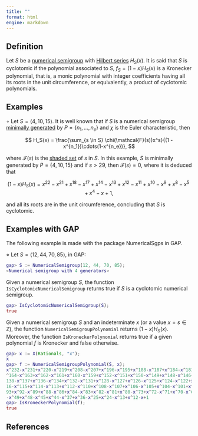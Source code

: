 ```yaml
---
title: ""
format: html
engine: markdown
---
```


<!-- -->

## Definition

Let $S$ be a [numerical semigroup](../Basic-concepts/Numerical-semigroup.qmd) with [Hilbert series](../Presentations-NS/Hilbert-series.qmd) $H_S(x)$. It is said that $S$ is cyclotomic if the polynomial associated to $S$, $f_S = (1-x)H_S(x)$ is a Kronecker polynomial, that is, a monic polynomial with integer coefficients having all its roots in the unit circumference, or equivalently, a product of cyclotomic polynomials.

## Examples

$\circ$ Let $S = \langle 4, 10, 15 \rangle$. It is well known that if $S$ is a numerical semigroup [minimally generated](../Basic-concepts/Minimal-set-of-generators.qmd) by $P = \{n_1, \ldots, n_e\}$ and $\chi$ is the Euler characteristic, then

$$
H_S(x) = \frac{\sum_{s \in S} \chi(\mathcal{F}(s))x^s}{(1 - x^{n_1})\cdots(1-x^{n_e})},
$$

where $\mathcal{F}(s)$ is the [shaded set](../Presentations-NS/Shaded-set.qmd) of $s$ in $S$. In this example, $S$ is minimally generated by $P = \{4, 10, 15\}$ and if $s > 29$, then $\mathcal{F}(s) = 0$, where it is deduced that

$$
(1-x)H_S(x) = x^{22}-x^{21}+x^{18}-x^{17}+x^{14}-x^{13}+x^{12}-x^{11}+x^{10}-x^9+x^8-x^5+x^4-x+1,
$$

and all its roots are in the unit circumference, concluding that $S$ is cyclotomic.



## Examples with GAP

The following example is made with the package NumericalSgps in GAP.

$\diamond$ Let $S = \langle 12, 44, 70, 85 \rangle$, in GAP:

``` gap
gap> S := NumericalSemigroup(12, 44, 70, 85);
<Numerical semigroup with 4 generators>
```

Given a numerical semigroup $S$, the function `IsCyclotomicNumericalSemigroup` returns true if $S$ is a cyclotomic numerical semigroup.

```gap
gap> IsCyclotomicNumericalSemigroup(S);
true
```

Given a numerical semigroup $S$ and an indeterminate $x$ (or a value $x = s \in \mathbb{Z}$), the function `NumericalSemigroupPolynomial` returns $(1-x)H_S(x)$. Moreover, the function `IsKroneckerPolynomial` returns true if a given polynomial $f$ is Kronecker and false otherwise.

```gap
gap> x := X(Rationals, "x");
x
gap> f := NumericalSemigroupPolynomial(S, x);
x^232-x^231+x^220-x^219+x^208-x^207+x^196-x^195+x^188-x^187+x^184-x^183+x^176-x^175+x^172-x^171+x\
^164-x^163+x^162-x^161+x^160-x^159+x^152-x^151+x^150-x^149+x^148-x^146+x^144-x^143+x^140-x^139+x^\
138-x^137+x^136-x^134+x^132-x^131+x^128-x^127+x^126-x^125+x^124-x^122+x^120-x^119+x^118-x^117+x^1\
16-x^115+x^114-x^113+x^112-x^110+x^108-x^107+x^106-x^105+x^104-x^101+x^100-x^98+x^96-x^95+x^94-x^\
93+x^92-x^89+x^88-x^86+x^84-x^83+x^82-x^81+x^80-x^73+x^72-x^71+x^70-x^69+x^68-x^61+x^60-x^57+x^56\
-x^49+x^48-x^45+x^44-x^37+x^36-x^25+x^24-x^13+x^12-x+1
gap> IsKroneckerPolynomial(f);
true
```



## References










